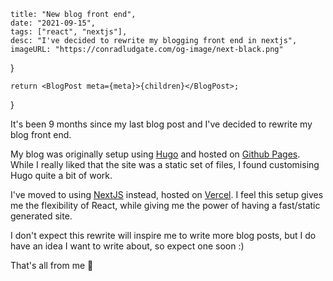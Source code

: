     title: "New blog front end",
    date: "2021-09-15",
    tags: ["react", "nextjs"],
    desc: "I've decided to rewrite my blogging front end in nextjs",
    imageURL: "https://conradludgate.com/og-image/next-black.png"
}

    return <BlogPost meta={meta}>{children}</BlogPost>;
}

It's been 9 months since my last blog post and I've decided to rewrite my blog front end.

My blog was originally setup using [Hugo](https://gohugo.io/) and hosted on [Github Pages](https://pages.github.com/).
While I really liked that the site was a static set of files, I found customising Hugo quite a bit of work.

I've moved to using [NextJS](https://nextjs.org/) instead, hosted on [Vercel](https://vercel.com/home).
I feel this setup gives me the flexibility of React, while giving me the power of having a fast/static generated site.

I don't expect this rewrite will inspire me to write more blog posts, but I do have an idea I want to write about, so expect one soon :)

That's all from me 👋
